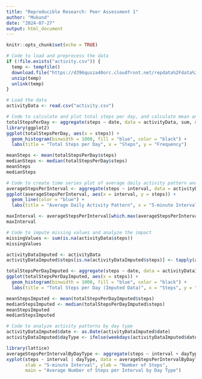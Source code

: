 ```yaml
---
title: "Reproducible Research: Peer Assessment 1"
author: "Mukund"
date: "2024-07-27"
output: html_document
---
```


```r
knitr::opts_chunk$set(echo = TRUE)
```


```r
# Code to load and preprocess the data
if (!file.exists("activity.csv")) {
  temp <- tempfile()
  download.file("https://d396qusza40orc.cloudfront.net/repdata%2Fdata%2Factivity.zip", temp)
  unzip(temp)
  unlink(temp)
}

# Load the data
activityData <- read.csv("activity.csv")
```
```r
# Code to calculate and plot total steps per day, and calculate mean and median
totalStepsPerDay <- aggregate(steps ~ date, data = activityData, sum, na.rm = TRUE)
library(ggplot2)
ggplot(totalStepsPerDay, aes(x = steps)) +
  geom_histogram(binwidth = 1000, fill = "blue", color = "black") +
  labs(title = "Total Steps per Day", x = "Steps", y = "Frequency")

meanSteps <- mean(totalStepsPerDay$steps)
medianSteps <- median(totalStepsPerDay$steps)
meanSteps
medianSteps

```
```r
# Code to create time series plot of average daily activity pattern and identify max interval
averageStepsPerInterval <- aggregate(steps ~ interval, data = activityData, mean, na.rm = TRUE)
ggplot(averageStepsPerInterval, aes(x = interval, y = steps)) +
  geom_line(color = "blue") +
  labs(title = "Average Daily Activity Pattern", x = "5-minute Interval", y = "Average Steps")

maxInterval <- averageStepsPerInterval[which.max(averageStepsPerInterval$steps), ]
maxInterval

```
```r
# Code to impute missing values and analyze the impact
missingValues <- sum(is.na(activityData$steps))
missingValues

activityDataImputed <- activityData
activityDataImputed$steps[is.na(activityDataImputed$steps)] <- tapply(activityData$steps, activityData$interval, mean, na.rm = TRUE)[as.character(activityData$interval[is.na(activityData$steps)])]

totalStepsPerDayImputed <- aggregate(steps ~ date, data = activityDataImputed, sum)
ggplot(totalStepsPerDayImputed, aes(x = steps)) +
  geom_histogram(binwidth = 1000, fill = "blue", color = "black") +
  labs(title = "Total Steps per Day (Imputed Data)", x = "Steps", y = "Frequency")

meanStepsImputed <- mean(totalStepsPerDayImputed$steps)
medianStepsImputed <- median(totalStepsPerDayImputed$steps)
meanStepsImputed
medianStepsImputed

```
```r
# Code to analyze activity patterns by day type
activityDataImputed$date <- as.Date(activityDataImputed$date)
activityDataImputed$dayType <- ifelse(weekdays(activityDataImputed$date) %in% c("Saturday", "Sunday"), "weekend", "weekday")

library(lattice)
averageStepsPerIntervalByDayType <- aggregate(steps ~ interval + dayType, data = activityDataImputed, mean)
xyplot(steps ~ interval | dayType, data = averageStepsPerIntervalByDayType, type = "l", layout = c(1, 2),
       xlab = "5-minute Interval", ylab = "Number of Steps",
       main = "Average Number of Steps per Interval by Day Type")

```


